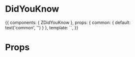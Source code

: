 
<Meta title="Molecules/DidYouKnow" component={ZDidYouKnow} />

# DidYouKnow

<Preview>
  <Story name="Common">
    {{
        components: { ZDidYouKnow },
        props: {
          common: {
            default: text('common', '')
          }
        },
        template: `<ZDidYouKnow />`,
    }}
  </Story>
</Preview>

# Props

<Props of={ZDidYouKnow} />
